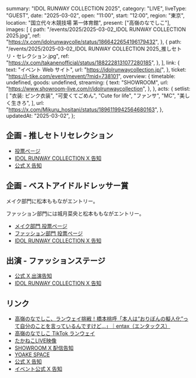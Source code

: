   summary: "IDOL RUNWAY COLLECTION 2025",
  category: "LIVE",
  liveType: "GUEST",
  date: "2025-03-02",
  open: "11:00",
  start: "12:00",
  region: "東京",
  location: "国立代々木競技場 第一体育館",
  present: ["高嶺のなでしこ"],
  images: [
    {
      path: "/events/2025/2025-03-02_IDOL RUNWAY COLLECTION 2025.jpg",
      ref: "https://x.com/idolrunwaycolle/status/1866422654196179432",
    },
    {
      path: "/events/2025/2025-03-02_IDOL RUNWAY COLLECTION 2025_推しセトリ・セレクション.jpg",
      ref: "https://x.com/takanenofficial/status/1882228131077280185",
    },
  ],
  link: {
    text: "イベント Web サイト",
    url: "https://idolrunwaycollection.jp/",
  },
  ticket: "https://l-tike.com/event/mevent/?mid=738101",
  overview: {
    timetable: undefined,
    goods: undefined,
    streaming: {
      text: "SHOWROOM",
      url: "https://www.showroom-live.com/r/idolrunwaycollection",
    },
  },
  acts: {
    setlist: [
      "衣装: ピンク衣装",
      "可愛くてごめん",
      "Cute for life",
      "ファンサ",
      "MC",
      "美しく生きろ",
    ],
    url: "https://x.com/Mikuru_hositani/status/1896119942564680163",
  },
  updatedAt: "2025-03-02",
};

## 企画 - 推しセトリセレクション

- [投票ページ](https://yoake-space.jp/ja/contest/C00041)
- [IDOL RUNWAY COLLECTION X 告知](https://x.com/idolrunwaycolle/status/1882225593892381013)
- [公式 X 告知](https://x.com/takanenofficial/status/1882228131077280185)

## 企画 - ベストアイドルドレッサー賞

メイク部門に松本ももながエントリー。

ファッション部門には城月菜央と松本ももながエントリー。

- [メイク部門 投票ページ](https://yoake-space.jp/ja/contest/C00044)
- [ファッション部門 投票ページ](https://yoake-space.jp/ja/contest/C00045)
- [IDOL RUNWAY COLLECTION X 告知](https://x.com/idolrunwaycolle/status/1882229608193671559)

## 出演 - ファッションステージ

- [公式 X 出演告知](https://x.com/takanenofficial/status/1889974042435928362)
- [IDOL RUNWAY COLLECTION X 告知](https://x.com/idolrunwaycolle/status/1889965115761729672)

## リンク

- [高嶺のなでしこ、ランウェイ挑戦！橋本桃呼「本人は“おりぼんの擬人化”って自分のことを言っているんですけど…」｜entax（エンタックス）](https://www.entax.news/post/202503211900.html)
- [高嶺のなでしこ TikTok ランウェイ](https://www.tiktok.com/@takanenofficial/video/7477156686470434055)
- [たかねこLIVE映像](https://x.com/takanenofficial/status/1896093951855378581)
- [SHOWROOM X 配信告知](https://x.com/SHOWROOM_jp/status/1896017616684343757)
- [YOAKE SPACE](https://yoake-space.jp)
- [公式 X 告知](https://x.com/takanenofficial/status/1866423903431819731)
- [イベント公式 X 告知](https://x.com/idolrunwaycolle/status/1866422654196179432)

